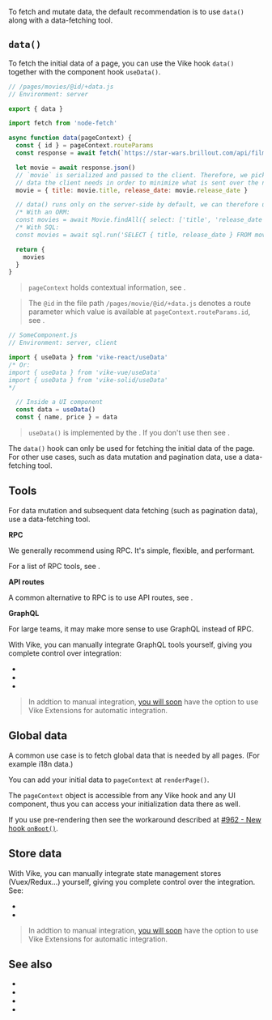 
To fetch and mutate data, the default recommendation is to use `data()` along with a data-fetching tool.

## `data()`

To fetch the initial data of a page, you can use the <Link href="/data">Vike hook `data()`</Link> together with the <Link href="/useData">component hook `useData()`</Link>.

```js
// /pages/movies/@id/+data.js
// Environment: server

export { data }

import fetch from 'node-fetch'

async function data(pageContext) {
  const { id } = pageContext.routeParams
  const response = await fetch(`https://star-wars.brillout.com/api/films/${id}.json`)

  let movie = await response.json()
  // `movie` is serialized and passed to the client. Therefore, we pick only the
  // data the client needs in order to minimize what is sent over the network.
  movie = { title: movie.title, release_date: movie.release_date }

  // data() runs only on the server-side by default, we can therefore use ORM/SQL queries.
  /* With an ORM:
  const movies = await Movie.findAll({ select: ['title', 'release_date'] }) */
  /* With SQL:
  const movies = await sql.run('SELECT { title, release_date } FROM movies;') */

  return {
    movies
  }
}
```

> `pageContext` holds contextual information, see <Link href="/pageContext" />.

> The `@id` in the file path `/pages/movie/@id/+data.js` denotes a route parameter which value is available at `pageContext.routeParams.id`, see <Link href="/routing" />.

```js
// SomeComponent.js
// Environment: server, client

import { useData } from 'vike-react/useData'
/* Or:
import { useData } from 'vike-vue/useData'
import { useData } from 'vike-solid/useData'
*/

  // Inside a UI component
  const data = useData()
  const { name, price } = data
```

> `useData()` is implemented by the <UiFrameworkExtension name />. If you don't use <UiFrameworkExtension name noLink /> then see <Link href="/useData#without-vike-react-vue-solid" doNotInferSectionTitle />.

The `data()` hook can only be used for fetching the initial data of the page. For other use cases, such as data mutation and pagination data, use a data-fetching tool.


## Tools

For data mutation and subsequent data fetching (such as pagination data), use a data-fetching tool.

**RPC**

We generally recommend using RPC. It's simple, flexible, and performant.

For a list of RPC tools, see <Link href="/RPC" />.

**API routes**

A common alternative to RPC is to use API routes, see <Link href="/api-routes" />.

**GraphQL**

For large teams, it may make more sense to use GraphQL instead of RPC.

With Vike, you can manually integrate GraphQL tools yourself, giving you complete control over integration:

- <Link href="/apollo-graphql" />
- <Link href="/relay" />
- <Link href="/urql" />

> In addtion to manual integration, [you will soon](https://github.com/vikejs/vike/issues/1715) have the option to use <Link href="/extensions">Vike Extensions</Link> for automatic integration.


## Global data

A common use case is to fetch global data that is needed by all pages. (For example i18n data.)

You can <Link href="/pageContext#custom">add your initial data to `pageContext` at `renderPage()`</Link>.

The <Link href="/pageContext">`pageContext` object is accessible from any Vike hook and any UI component</Link>, thus you can access your initialization data there as well.

If you use <Link href="/pre-rendering">pre-rendering</Link> then see the workaround described at [#962 - New hook `onBoot()`](https://github.com/vikejs/vike/issues/962).


## Store data

With Vike, you can manually integrate state management stores (Vuex/Redux...) yourself, giving you complete control over the integration. See:

- <Link href="/redux" />
- <Link href="/pinia" />

> In addtion to manual integration, [you will soon](https://github.com/vikejs/vike/issues/1715) have the option to use <Link href="/extensions">Vike Extensions</Link> for automatic integration.


## See also

- <Link href="/data" />
- <Link href="/useData" />
- <Link href="/RPC" />
- <Link href="/api-routes" />
